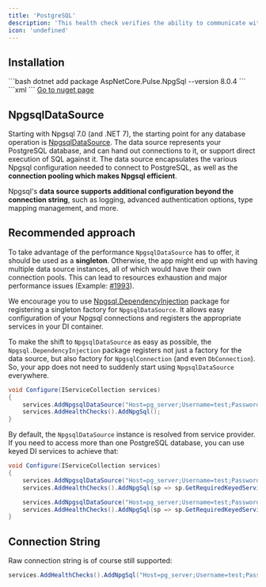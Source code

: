 ```yaml
---
title: 'PostgreSQL'
description: 'This health check verifies the ability to communicate with [PostgreSQL](https://www.postgresql.org/). It uses the [Npgsql](https://www.npgsql.org/) library.'
icon: 'undefined'
---
```


## Installation

<Tabs>
  <Tab title=".NET CLI">
    ```bash
    dotnet add package AspNetCore.Pulse.NpgSql --version 8.0.4
    ```
  </Tab>
  <Tab title="Package Reference">
    ```xml
    <PackageReference Include="AspNetCore.Pulse.NpgSql" Version="8.0.4" />
    ```
  </Tab>
  <Tab title="Nuget">
    <a href="https://www.nuget.org/packages/AspNetCore.Pulse.NpgSql/" target="_blank">Go to nuget page</a>
  </Tab>
</Tabs>


## NpgsqlDataSource

Starting with Npgsql 7.0 (and .NET 7), the starting point for any database operation is [NpgsqlDataSource](https://www.npgsql.org/doc/api/Npgsql.NpgsqlDataSource.html). The data source represents your PostgreSQL database, and can hand out connections to it, or support direct execution of SQL against it. The data source encapsulates the various Npgsql configuration needed to connect to PostgreSQL, as well as the **connection pooling which makes Npgsql efficient**.

Npgsql's **data source supports additional configuration beyond the connection string**, such as logging, advanced authentication options, type mapping management, and more.

## Recommended approach

To take advantage of the performance `NpgsqlDataSource` has to offer, it should be used as a **singleton**. Otherwise, the app might end up with having multiple data source instances, all of which would have their own connection pools. This can lead to resources exhaustion and major performance issues (Example: [#1993](https://github.com/Xabaril/AspNetCore.Diagnostics.HealthChecks/issues/1993)).

We encourage you to use [Npgsql.DependencyInjection](https://www.nuget.org/packages/Npgsql.DependencyInjection) package for registering a singleton factory for `NpgsqlDataSource`.  It allows easy configuration of your Npgsql connections and registers the appropriate services in your DI container.

To make the shift to `NpgsqlDataSource` as easy as possible,  the `Npgsql.DependencyInjection` package registers not just a factory for the data source, but also factory for `NpgsqlConnection`  (and even `DbConnection`). So, your app does not need to suddenly start using `NpgsqlDataSource` everywhere.

```csharp
void Configure(IServiceCollection services)
{
    services.AddNpgsqlDataSource("Host=pg_server;Username=test;Password=test;Database=test");
    services.AddHealthChecks().AddNpgSql();
}
```

By default, the `NpgsqlDataSource` instance is resolved from service provider. If you need to access more than one PostgreSQL database, you can use keyed DI services to achieve that:

```csharp
void Configure(IServiceCollection services)
{
    services.AddNpgsqlDataSource("Host=pg_server;Username=test;Password=test;Database=first", serviceKey: "first");
    services.AddHealthChecks().AddNpgSql(sp => sp.GetRequiredKeyedService<NpgsqlDataSource>("first"));

    services.AddNpgsqlDataSource("Host=pg_server;Username=test;Password=test;Database=second", serviceKey: "second");
    services.AddHealthChecks().AddNpgSql(sp => sp.GetRequiredKeyedService<NpgsqlDataSource>("second"));
}
```

## Connection String

Raw connection string is of course still supported:

```csharp
services.AddHealthChecks().AddNpgSql("Host=pg_server;Username=test;Password=test;Database=test");
```

